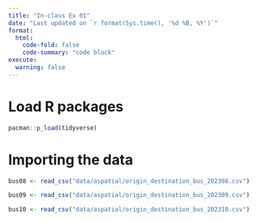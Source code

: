 ```yaml
---
title: "In-class Ex 01"
date: "Last updated on `r format(Sys.time(), '%d %B, %Y')`"
format:
  html:
    code-fold: false
    code-summary: "code block"
execute: 
  warning: false
---
```


# Load R packages

```r
pacman::p_load(tidyverse)
```

# Importing the data

```r
bus08 <- read_csv("data/aspatial/origin_destination_bus_202308.csv")

bus09 <- read_csv("data/aspatial/origin_destination_bus_202309.csv")

bus10 <- read_csv("data/aspatial/origin_destination_bus_202310.csv")
```
